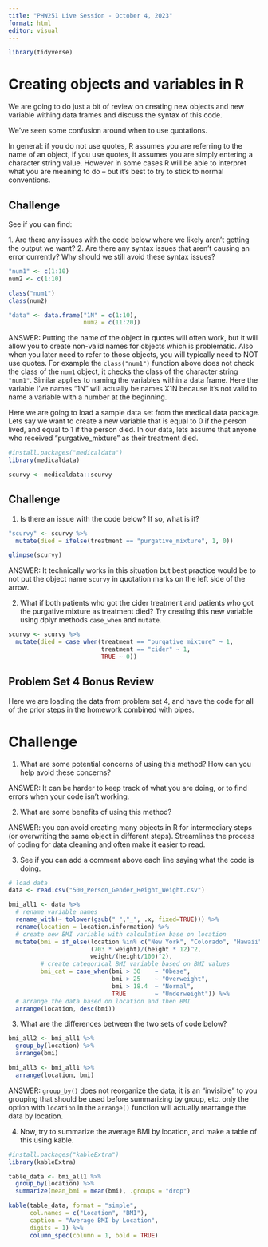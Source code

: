 ```yaml
---
title: "PHW251 Live Session - October 4, 2023"
format: html
editor: visual
---
```


```r

library(tidyverse)

```

# Creating objects and variables in R

We are going to do just a bit of review on creating new objects and new variable withing data frames and discuss the syntax of this code.

We've seen some confusion around when to use quotations.

In general: if you do not use quotes, R assumes you are referring to the name of an object, if you use quotes, it assumes you are simply entering a character string value. However in some cases R will be able to interpret what you are meaning to do -- but it's best to try to stick to normal conventions.

## Challenge

See if you can find:

1\. Are there any issues with the code below where we likely aren't getting the output we want? 2. Are there any syntax issues that aren't causing an error currently? Why should we still avoid these syntax issues?

```r

"num1" <- c(1:10)
num2 <- c(1:10)

class("num1")
class(num2)

"data" <- data.frame("1N" = c(1:10), 
                     num2 = c(11:20))

```

ANSWER: Putting the name of the object in quotes will often work, but it will allow you to create non-valid names for objects which is problematic. Also when you later need to refer to those objects, you will typically need to NOT use quotes. For example the `class("num1")` function above does not check the class of the `num1` object, it checks the class of the character string `"num1"`.  Similar applies to naming the variables within a data frame. Here the variable I've names "1N" will actually be names X1N because it's not valid to name a variable with a number at the beginning. 


Here we are going to load a sample data set from the medical data package. Lets say we want to create a new variable that is equal to 0 if the person lived, and equal to 1 if the person died. In our data, lets assume that anyone who received "purgative_mixture" as their treatment died.

```r

#install.packages("medicaldata")
library(medicaldata)

scurvy <- medicaldata::scurvy

```

## Challenge

1.  Is there an issue with the code below? If so, what is it?

```r

"scurvy" <- scurvy %>%
  mutate(died = ifelse(treatment == "purgative_mixture", 1, 0))

glimpse(scurvy)


```

ANSWER: It technically works in this situation but best practice would be to not put the object name `scurvy` in quotation marks on the left side of the arrow. 

2.  What if both patients who got the cider treatment and patients who got the purgative mixture as treatment died? Try creating this new variable using dplyr methods `case_when` and `mutate`.

```r

scurvy <- scurvy %>%
  mutate(died = case_when(treatment == "purgative_mixture" ~ 1, 
                          treatment == "cider" ~ 1, 
                          TRUE ~ 0))

```

## Problem Set 4 Bonus Review

Here we are loading the data from problem set 4, and have the code for all of the prior steps in the homework combined with pipes.

# Challenge

1.  What are some potential concerns of using this method? How can you help avoid these concerns?

ANSWER: It can be harder to keep track of what you are doing, or to find errors when your code isn't working.

2.  What are some benefits of using this method?

ANSWER: you can avoid creating many objects in R for intermediary steps (or overwriting the same object in different steps). Streamlines the process of coding for data cleaning and often make it easier to read. 

3.  See if you can add a comment above each line saying what the code is doing.

```r

# load data
data <- read.csv("500_Person_Gender_Height_Weight.csv")

bmi_all1 <- data %>% 
  # rename variable names
  rename_with(~ tolower(gsub(" ","_", .x, fixed=TRUE))) %>%
  rename(location = location.information) %>%
  # create new BMI variable with calculation base on location
  mutate(bmi = if_else(location %in% c("New York", "Colorado", "Hawaii"),
                       (703 * weight)/(height * 12)^2, 
                       weight/(height/100)^2),
         # create categorical BMI variable based on BMI values
         bmi_cat = case_when(bmi > 30    ~ "Obese",
                             bmi > 25    ~ "Overweight",
                             bmi > 18.4  ~ "Normal",
                             TRUE        ~ "Underweight")) %>%
  # arrange the data based on location and then BMI 
  arrange(location, desc(bmi)) 

```

3.  What are the differences between the two sets of code below?

```r

bmi_all2 <- bmi_all1 %>%
  group_by(location) %>%
  arrange(bmi)

bmi_all3 <- bmi_all1 %>%
  arrange(location, bmi)

```

ANSWER: `group_by()` does not reorganize the data, it is an "invisible" to you grouping that should be used before summarizing by group, etc. only the option with `location` in the `arrange()` function will actually rearrange the data by location. 

4.  Now, try to summarize the average BMI by location, and make a table of this using kable.

```r

#install.packages("kableExtra")
library(kableExtra)

table_data <- bmi_all1 %>%
  group_by(location) %>%
  summarize(mean_bmi = mean(bmi), .groups = "drop")

kable(table_data, format = "simple", 
      col.names = c("Location", "BMI"),
      caption = "Average BMI by Location", 
      digits = 1) %>%
      column_spec(column = 1, bold = TRUE)

```
